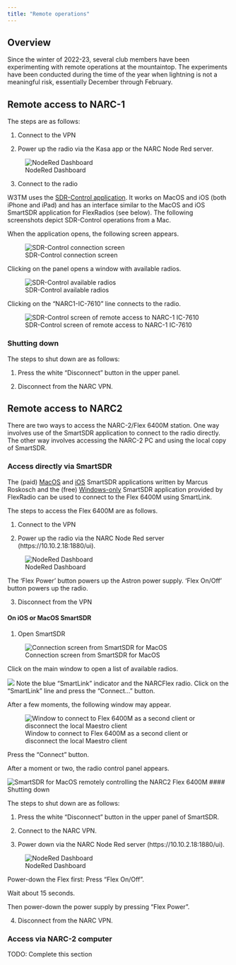 ```yaml
---
title: "Remote operations"
---
```


## Overview

Since the winter of 2022-23, several club members have been experimenting with remote operations at the mountaintop.
The experiments have been conducted during the time of the year when lightning is not a meaningful risk, essentially December through February.

## Remote access to NARC-1

The steps are as follows:

1. Connect to the VPN

2. Power up the radio via the Kasa app or the NARC Node Red server.

![NodeRed Dashboard](include/img/narc-node-red-dashboard.png)

3. Connect to the radio

W3TM uses the [SDR-Control application](https://roskosch.de/sdr-control/).
It works on MacOS and iOS (both iPhone and iPad) and has an interface similar to the MacOS and iOS SmartSDR application for FlexRadios (see below).
The following screenshots depict SDR-Control operations from a Mac.

When the application opens, the following screen appears.

![SDR-Control connection screen](include/img/sdr-control-connect-screen-1.png)

Clicking on the panel opens a window with available radios.

![SDR-Control available radios](include/img/sdr-control-connect-screen-2.png)

Clicking on the "NARC1-IC-7610" line connects to the radio.

![SDR-Control screen of remote access to NARC-1 IC-7610](include/img/sdr-control-ic-7610-20m.png)

### Shutting down

The steps to shut down are as follows:

1. Press the white "Disconnect" button in the upper panel.

2. Disconnect from the NARC VPN.

## Remote access to NARC2

There are two ways to access the NARC-2/Flex 6400M station.
One way involves use of the SmartSDR application to connect to the radio directly.
The other way involves accessing the NARC-2 PC and using the local copy of SmartSDR.

### Access directly via SmartSDR

The (paid) [MacOS](https://roskosch.de/smartsdr-for-mac/) and [iOS](https://roskosch.de/smartsdr-features/) SmartSDR applications written by Marcus Roskosch and the (free) [Windows-only](https://www.flexradio.com/ssdr/ssdr-for-windows/) SmartSDR application provided by FlexRadio can be used to connect to the Flex 6400M using SmartLink.

The steps to access the Flex 6400M are as follows.

1. Connect to the VPN

2. Power up the radio via the NARC Node Red server (https://10.10.2.18:1880/ui).

![NodeRed Dashboard](include/img/narc-node-red-dashboard.png)

The 'Flex Power' button powers up the Astron power supply. 'Flex On/Off' button powers up the radio.

3. Disconnect from the VPN

#### On iOS or MacOS SmartSDR

1. Open SmartSDR

![Connection screen from SmartSDR for MacOS](include/img/smart-sdr-connect-screen.png)

Click on the main window to open a list of available radios.

![](include/img/smartsdr-available-radios.png)
Note the blue "SmartLink" indicator and the NARCFlex radio.
Click on the "SmartLink" line and press the "Connect..." button.

After a few moments, the following window may appear.

![Window to connect to Flex 6400M as a second client or disconnect the local Maestro client](include/img/smart-sdr-connect-panel.png)

Press the "Connect" button.

After a moment or two, the radio control panel appears.

![SmartSDR for MacOS remotely controlling the NARC2 Flex 6400M](include/img/smart-sdr-macos-window-20m.png)
#### Shutting down

The steps to shut down are as follows:

1. Press the white "Disconnect" button in the upper panel of SmartSDR.

2. Connect to the NARC VPN.

3. Power down via the NARC Node Red server (https://10.10.2.18:1880/ui).

![NodeRed Dashboard](include/img/narc-node-red-dashboard.png)

Power-down the Flex first: Press "Flex On/Off".

Wait about 15 seconds.

Then power-down the power supply by pressing "Flex Power".

4. Disconnect from the NARC VPN.

### Access via NARC-2 computer

::: {.callout-note}

TODO: Complete this section

:::

